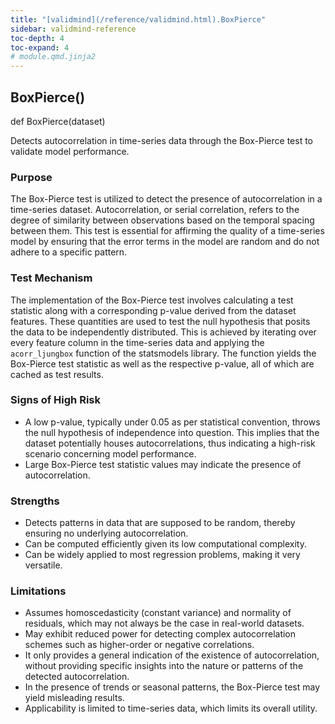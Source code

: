 ```yaml
---
title: "[validmind](/reference/validmind.html).BoxPierce"
sidebar: validmind-reference
toc-depth: 4
toc-expand: 4
# module.qmd.jinja2
---
```


<!-- function.qmd.jinja2 -->

## BoxPierce[()]{.muted}

<!-- signatures.jinja2 -->

::: {.signature}

<span class="kw">def</span> <span class="name">BoxPierce</span>(<span class="param"><span class="n">dataset</span></span>)

:::

<!-- docstring.jinja2 -->

Detects autocorrelation in time-series data through the Box-Pierce test to validate model performance.

### Purpose

The Box-Pierce test is utilized to detect the presence of autocorrelation in a time-series dataset. Autocorrelation, or serial correlation, refers to the degree of similarity between observations based on the temporal spacing between them. This test is essential for affirming the quality of a time-series model by ensuring that the error terms in the model are random and do not adhere to a specific pattern.

### Test Mechanism

The implementation of the Box-Pierce test involves calculating a test statistic along with a corresponding p-value derived from the dataset features. These quantities are used to test the null hypothesis that posits the data to be independently distributed. This is achieved by iterating over every feature column in the time-series data and applying the `acorr_ljungbox` function of the statsmodels library. The function yields the Box-Pierce test statistic as well as the respective p-value, all of which are cached as test results.

### Signs of High Risk

- A low p-value, typically under 0.05 as per statistical convention, throws the null hypothesis of independence into question. This implies that the dataset potentially houses autocorrelations, thus indicating a high-risk scenario concerning model performance.
- Large Box-Pierce test statistic values may indicate the presence of autocorrelation.

### Strengths

- Detects patterns in data that are supposed to be random, thereby ensuring no underlying autocorrelation.
- Can be computed efficiently given its low computational complexity.
- Can be widely applied to most regression problems, making it very versatile.

### Limitations

- Assumes homoscedasticity (constant variance) and normality of residuals, which may not always be the case in real-world datasets.
- May exhibit reduced power for detecting complex autocorrelation schemes such as higher-order or negative correlations.
- It only provides a general indication of the existence of autocorrelation, without providing specific insights into the nature or patterns of the detected autocorrelation.
- In the presence of trends or seasonal patterns, the Box-Pierce test may yield misleading results.
- Applicability is limited to time-series data, which limits its overall utility.
